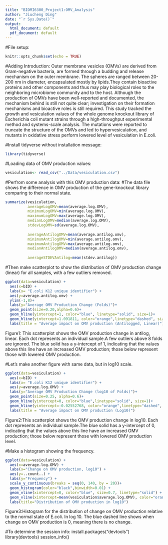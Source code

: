 ```yaml
---
title: "BIOMI6300_Project1:OMV_Analysis"
author: "Jiucheng Ding"
date: "`r Sys.Date()`"
output:
  html_document: default
  pdf_document: default
---
```


#File setup:
```r
knitr::opts_chunk$set(echo = TRUE)
```


#Adding Introduction:
  Outer membrane vesicles (OMVs) are derived from Gram-negative bacteria, are formed through a budding and release mechanism on the outer membrane.  The spheres are ranged between 20-200 nm in diameter, encapsulated mostly by lipids.They contain bioactive proteins and other components and thus may play biological roles to the neighboring microbiome community and to the host. 
  Although the production of OMVs have been well-reported and documented, the mechanism behind is still not quite clear; investigation on their formation mechanisms and bioactive roles is still required. This study tracked the growth and vesiculation values of the whole genome knockout library of Escherichia coli mutant strains through a high-throughput experimental method and systems-scale analysis. The mutations were reported to truncate the structure of the OMVs and led to hypervesiculation, and mutants in oxidative stress perform lowered level of vesiculation in E.coli.
  
  
  
#Install tidyverse without installation message:
```r
library(tidyverse)
```

#Loading data of OMV production values:
```r
vesiculation<- read_csv("../Data/vesiculation.csv")
```
#Perfrom some analysis with this OMV production data:
#The data file shows the difference in OMV production of the gene-knockout library comparing to their normal state.
```r
summarize(vesiculation, 
          averageLogOMV=mean(average.log.OMV), 
          minimumLogOMV=min(average.log.OMV),
          maximumLogOMV=max(average.log.OMV),
          medianLogOMV=median(average.log.OMV),
          stdevLogOMV=sd(average.log.OMV),
          
          averageAntilogOMV=mean(average.antilog.omv),
          minimumAntilogOMV=min(average.antilog.omv),
          maximumAntilogOMV=max(average.antilog.omv),
          medianAntilogOMV=median(average.antilog.omv),
          
          averageSTDEVAntilog=mean(stdev.antilog))
```

#Then make scatterplot to show the distribution of OMV production change (linear) for all samples, with a few outliers removed.
```r
ggplot(data=vesiculation) +
  aes(x=bID) + 
  labs(x= "E.coli K12 unique identifier") +
  aes(y=average.antilog.omv) +
  ylim(-1,8)+
  labs(y="Average OMV Production Change (Folds)")+
  geom_point(size=0.20,alpha=0.6)+
  geom_hline(yintercept=1, color="blue", linetype="solid", size=1)+
  geom_hline(yintercept=1.091811, color="orange",linetype="dashed", size=0.7)
  labs(title = "Average impact on OMV production (Antilogged, Linear)")
```
Figure1: This scatterplot shows the OMV production change in antilog, linear. Each dot represents an individual sample.A few outliers above 8 folds are ignored. The blue solid has a y-intercept of 1, indicating that the values above this line have an increased OMV production; those below represent those with lowered OMV production.


#Let's make another figure with same data, but in log10 scale.
```r
ggplot(data=vesiculation) +
  aes(x=bID) + 
  labs(x= "E.coli K12 unique identifier") +
  aes(y=average.log.OMV) +
  labs(y="Average OMV Production Change (log10 of Folds)")+
  geom_point(size=0.25, alpha=0.6)+
  geom_hline(yintercept=0, color="blue",linetype="solid", size=1)+
  geom_hline(yintercept=-0.02552768, color="orange",linetype="dashed", size=0.7)+
  labs(title = "Average impact on OMV production (Log10)")
```
Figure2:This scatterplot shows the OMV production change in log10. Each dot represents an individual sample.The blue solid has a y-intercept of 0, indicating that the values above this line have an increased OMV production; those below represent those with lowered OMV production level.


#Make a histogram showing the frequency.
```r
ggplot(data=vesiculation) +
  aes(x=average.log.OMV) +
  labs(x="Change on OMV production, log10") +
  aes(y=..count..) +
  labs(y="Frequency") +
  scale_y_continuous(breaks = seq(0, 140, by = 20))+
  geom_histogram(color="black",binwidth=0.01) +
  geom_vline(xintercept=0, color="blue", size=0.7, linetype="solid") +
  geom_vline(xintercept=mean(vesiculation$average.log.OMV), color="orange", size=0.7, linetype="dashed") +
  labs(title="Distribution of OMV production in log10")
```
Figure3:Histogram for the distribution of change on OMV production relative to the normal state of E.coli. In log 10. The blue dashed line shows when change on OMV production is 0, meaning there is no change. 






#To determine the session info:
install.packages("devtools")
library(devtools)
session_info()

